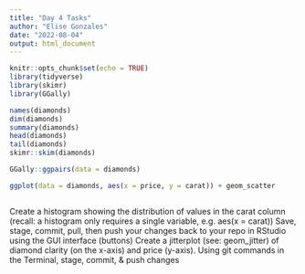 ```yaml
---
title: "Day 4 Tasks"
author: "Elise Gonzales"
date: "2022-08-04"
output: html_document
---
```


```r
knitr::opts_chunk$set(echo = TRUE)
library(tidyverse)
library(skimr)
library(GGally)

```

```r
names(diamonds)
dim(diamonds)
summary(diamonds)
head(diamonds)
tail(diamonds)
skimr::skim(diamonds)

GGally::ggpairs(data = diamonds)

ggplot(data = diamonds, aes(x = price, y = carat)) + geom_scatter



```

Create a histogram showing the distribution of values in the carat column (recall: a histogram only requires a single variable, e.g. aes(x = carat))
Save, stage, commit, pull, then push your changes back to your repo in RStudio using the GUI interface (buttons)
Create a jitterplot (see: geom_jitter) of diamond clarity (on the x-axis) and price (y-axis).
Using git commands in the Terminal, stage, commit, & push changes
